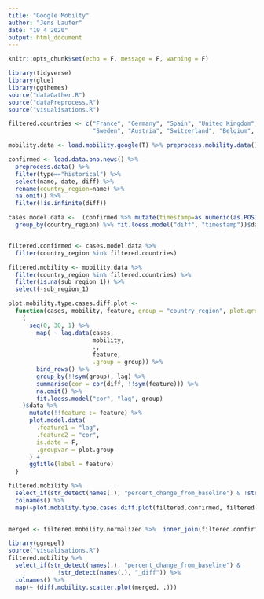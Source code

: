 ```yaml
---
title: "Google Mobilty"
author: "Jens Laufer"
date: "19 4 2020"
output: html_document
---
```


```r
knitr::opts_chunk$set(echo = F, message = F, warning = F)
```

```r
library(tidyverse)
library(glue)
library(ggthemes)
source("dataGather.R")
source("dataPreprocess.R")
source("visualisations.R")
```

```r
filtered.countries <- c("France", "Germany", "Spain", "United Kingdom", "Italy", "United States", 
                        "Sweden", "Austria", "Switzerland", "Belgium", "Netherlands", "Canada")
```


```r
mobility.data <- load.mobility.google(T) %>% preprocess.mobility.data()
```


```r
confirmed <- load.data.bno.news() %>% 
  preprocess.data() %>% 
  filter(type=="historical") %>% 
  select(name, date, diff) %>% 
  rename(country_region=name) %>% 
  na.omit() %>% 
  filter(!is.infinite(diff))
```







```r
cases.model.data <-  (confirmed %>% mutate(timestamp=as.numeric(as.POSIXct(date))) %>% 
  group_by(country_region) %>% fit.loess.model("diff", "timestamp"))$data


filtered.confirmed <- cases.model.data %>%
  filter(country_region %in% filtered.countries)

filtered.mobility <- mobility.data %>% 
  filter(country_region %in% filtered.countries) %>% 
  filter(is.na(sub_region_1)) %>% 
  select(-sub_region_1) 
```


```r
plot.mobility.type.cases.diff.plot <-
  function(cases, mobility, feature, group = "country_region", plot.group="country_region") {
    (
      seq(0, 30, 1) %>%
        map( ~ lag.data(cases,
                        mobility,
                        .,
                        feature,
                        .group = group)) %>%
        bind_rows() %>%
        group_by(!!sym(group), lag) %>%
        summarise(cor = cor(diff, !!sym(feature))) %>%
        na.omit() %>%
        fit.loess.model("cor", "lag", group)
    )$data %>%
      mutate(!!feature := feature) %>%
      plot.model.data(
        .feature1 = "lag",
        .feature2 = "cor",
        is.date = F,
        .groupvar = plot.group
      ) +
      ggtitle(label = feature)
  }

```


```r
filtered.mobility %>% 
  select_if(str_detect(names(.), "percent_change_from_baseline") & !str_detect(names(.), "_diff")) %>%  
  colnames() %>%  
  map(~plot.mobility.type.cases.diff.plot(filtered.confirmed, filtered.mobility, .))
  
```




```r
merged <- filtered.mobility.normalized %>%  inner_join(filtered.confirmed, by=c("country_region"="country_region", "date"="date"))
```

```r
library(ggrepel)
source("visualisations.R")
filtered.mobility %>%
  select_if(str_detect(names(.), "percent_change_from_baseline") &
              !str_detect(names(.), "_diff")) %>%
  colnames() %>%  
  map(~ (diff.mobility.scatter.plot(merged, .)))

```











